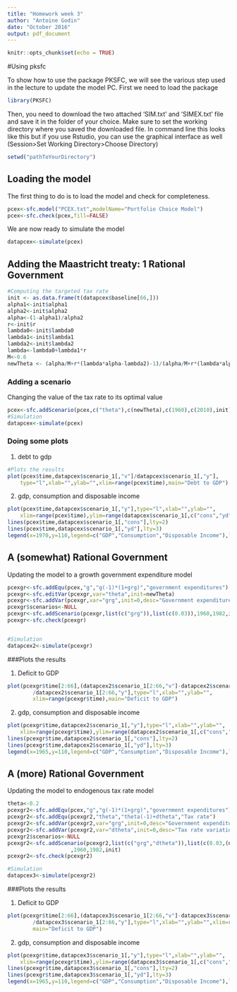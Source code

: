 ```yaml
---
title: "Homework week 3"
author: "Antoine Godin"
date: "October 2016"
output: pdf_document
---
```


```r
knitr::opts_chunk$set(echo = TRUE)
```

#Using pksfc

To show how to use the package PKSFC, we will see the various step used in the lecture to update the model PC. First we need to load the package

```r
library(PKSFC)
```

Then, you need to download the two attached 'SIM.txt' and 'SIMEX.txt' file and save it in the folder of your choice. Make sure to set the working directory where you saved the downloaded file. In command line this looks like this but if you use Rstudio, you can use the graphical interface as well (Session>Set Working Directory>Choose Directory)
```r
setwd("pathToYourDirectory")
```

## Loading the model

The first thing to do is to load the model and check for completeness.
```r
pcex<-sfc.model("PCEX.txt",modelName="Portfolio Choice Model")
pcex<-sfc.check(pcex,fill=FALSE)
```

We are now ready to simulate the model
```r
datapcex<-simulate(pcex)
```

## Adding the Maastricht treaty: 1 Rational Government

```r
#Computing the targeted tax rate
init <- as.data.frame(t(datapcex$baseline[66,]))
alpha1<-init$alpha1
alpha2<-init$alpha2
alpha<-(1-alpha1)/alpha2
r<-init$r
lambda0<-init$lambda0
lambda1<-init$lambda1
lambda2<-init$lambda2
lambda<-lambda0+lambda1*r
M<-0.6
newTheta <- (alpha/M+r*(lambda*alpha-lambda2)-1)/(alpha/M+r*(lambda*alpha-lambda2))
```

### Adding a scenario

Changing the value of the tax rate to its optimal value

```r
pcex<-sfc.addScenario(pcex,c("theta"),c(newTheta),c(1960),c(2010),init)
#Simulation
datapcex<-simulate(pcex)
```


### Doing some plots

1. debt to gdp
```r
#Plots the results
plot(pcex$time,datapcex$scenario_1[,"v"]/datapcex$scenario_1[,"y"],
	type="l",xlab="",ylab="",xlim=range(pcex$time),main="Debt to GDP")
```

2. gdp, consumption and disposable income
```r
plot(pcex$time,datapcex$scenario_1[,"y"],type="l",xlab="",ylab="",
	xlim=range(pcex$time),ylim=range(datapcex$scenario_1[,c("cons","yd","y")],na.rm=T))
lines(pcex$time,datapcex$scenario_1[,"cons"],lty=2)
lines(pcex$time,datapcex$scenario_1[,"yd"],lty=3)
legend(x=1970,y=110,legend=c("GDP","Consumption","Disposable Income"),lty=c(1,2,3),bty="n")
```

## A (somewhat) Rational Government

Updating the model to a growth government expenditure model
```r
pcexgr<-sfc.addEqu(pcex,"g","g(-1)*(1+grg)","government expenditures")
pcexgr<-sfc.editVar(pcexgr,var="theta",init=newTheta)
pcexgr<-sfc.addVar(pcexgr,var="grg",init=0,desc="Government expenditure growth")
pcexgr$scenarios<-NULL
pcexgr<-sfc.addScenario(pcexgr,list(c("grg")),list(c(0.03)),1960,1982,init)
pcexgr<-sfc.check(pcexgr)


#Simulation
datapcex2<-simulate(pcexgr)
```

###Plots the results

1. Deficit to GDP
```r
plot(pcexgr$time[2:66],(datapcex2$scenario_1[2:66,"v"]-datapcex2$scenario_1[1:65,"v"])
		/datapcex2$scenario_1[2:66,"y"],type="l",xlab="",ylab="",
		xlim=range(pcexgr$time),main="Deficit to GDP")
```

2. gdp, consumption and disposable income
```r
plot(pcexgr$time,datapcex2$scenario_1[,"y"],type="l",xlab="",ylab="",
	xlim=range(pcexgr$time),ylim=range(datapcex2$scenario_1[,c("cons","yd","y")],na.rm=T))
lines(pcexgr$time,datapcex2$scenario_1[,"cons"],lty=2)
lines(pcexgr$time,datapcex2$scenario_1[,"yd"],lty=3)
legend(x=1965,y=110,legend=c("GDP","Consumption","Disposable Income"),lty=c(1,2,3),bty="n")
```

## A (more) Rational Government

Updating the model to endogenous tax rate model
```r
theta<-0.2
pcexgr2<-sfc.addEqu(pcex,"g","g(-1)*(1+grg)","government expenditures")
pcexgr2<-sfc.addEqu(pcexgr2,"theta","theta(-1)+dtheta","Tax rate")
pcexgr2<-sfc.addVar(pcexgr2,var="grg",init=0,desc="Government expenditure growth")
pcexgr2<-sfc.addVar(pcexgr2,var="dtheta",init=0,desc="Tax rate variation")
pcexgr2$scenarios<-NULL
pcexgr2<-sfc.addScenario(pcexgr2,list(c("grg","dtheta")),list(c(0.03,(newTheta-theta)/24))
					,1960,1982,init)
pcexgr2<-sfc.check(pcexgr2)

#Simulation
datapcex3<-simulate(pcexgr2)
```

###Plots the results

1. Deficit to GDP
```r
plot(pcexgr$time[2:66],(datapcex3$scenario_1[2:66,"v"]-datapcex3$scenario_1[1:65,"v"])
		/datapcex3$scenario_1[2:66,"y"],type="l",xlab="",ylab="",xlim=range(pcexgr$time),
		main="Deficit to GDP")
```

2. gdp, consumption and disposable income
```r
plot(pcexgr$time,datapcex3$scenario_1[,"y"],type="l",xlab="",ylab="",
	xlim=range(pcexgr$time),ylim=range(datapcex3$scenario_1[,c("cons","yd","y")],na.rm=T))
lines(pcexgr$time,datapcex3$scenario_1[,"cons"],lty=2)
lines(pcexgr$time,datapcex3$scenario_1[,"yd"],lty=3)
legend(x=1965,y=110,legend=c("GDP","Consumption","Disposable Income"),lty=c(1,2,3),bty="n")
```